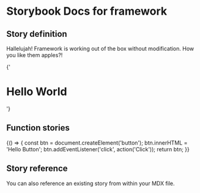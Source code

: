 
# Storybook Docs for framework

<Meta title="Addons/Docs" />

## Story definition

Hallelujah! Framework is working out of the box without modification.
How you like them apples?!

<Story name="heading" height="100px">
  {'<h1>Hello World</h1>'}
</Story>

## Function stories

<Story name="function" height="100px">
  {() => {
    const btn = document.createElement('button');
    btn.innerHTML = 'Hello Button';
    btn.addEventListener('click', action('Click'));
    return btn;
  }}
</Story>

## Story reference

You can also reference an existing story from within your MDX file.

<Story id="welcome--welcome" height="800px" />
